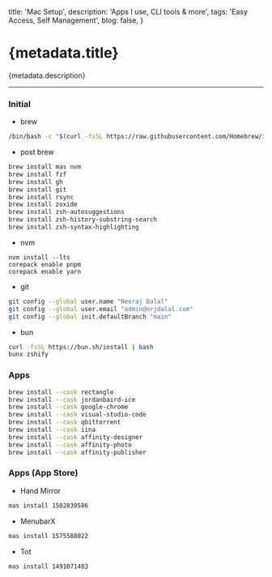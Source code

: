   title: 'Mac Setup',
  description: 'Apps I use, CLI tools & more',
  tags: 'Easy Access, Self Management',
  blog: false,
}

# {metadata.title}

{metadata.description}

---

### Initial

- brew

```sh
/bin/bash -c "$(curl -fsSL https://raw.githubusercontent.com/Homebrew/install/HEAD/install.sh)"
```

- post brew

```sh
brew install mas nvm
brew install fzf
brew install gh
brew install git
brew install rsync
brew install zoxide
brew install zsh-autosuggestions
brew install zsh-history-substring-search
brew install zsh-syntax-highlighting
```

- nvm

```
nvm install --lts
corepack enable pnpm
corepack enable yarn
```

- git

```sh
git config --global user.name "Neeraj Dalal"
git config --global user.email "admin@nrjdalal.com"
git config --global init.defaultBranch "main"
```

- bun

```sh
curl -fsSL https://bun.sh/install | bash
bunx zshify
```

### Apps

```sh
brew install --cask rectangle
brew install --cask jordanbaird-ice
brew install --cask google-chrome
brew install --cask visual-studio-code
brew install --cask qbittorrent
brew install --cask iina
brew install --cask affinity-designer
brew install --cask affinity-photo
brew install --cask affinity-publisher
```

### Apps (App Store)

- Hand Mirror

```sh
mas install 1502839586
```

- MenubarX

```sh
mas install 1575588022
```

- Tot

```sh
mas install 1491071483
```
